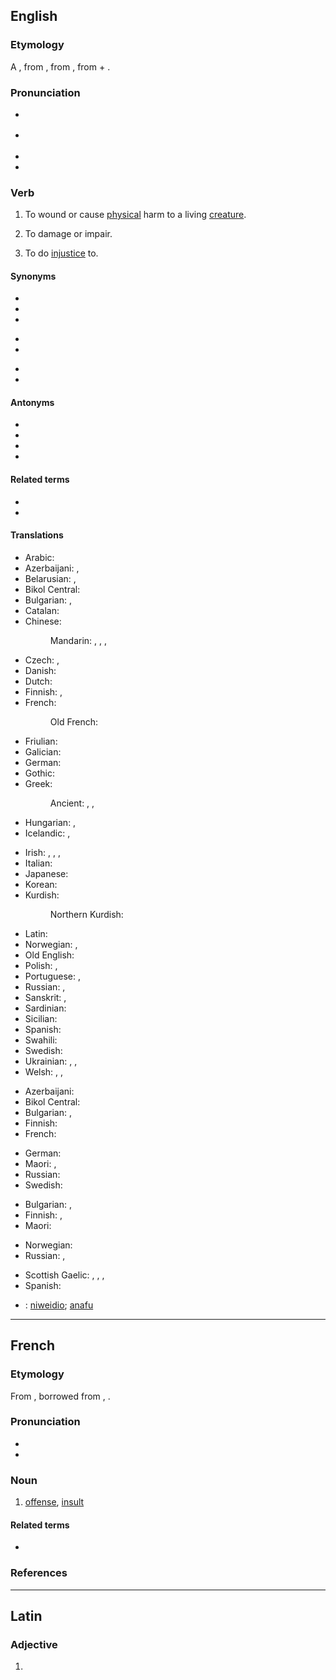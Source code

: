 ==English==
{{wikipedia|injury}}

===Etymology===
{{root|en|ine-pro|*h₂yew-}}
A {{back-formation|en|injury|nocap=1}}, from {{der|en|xno|injurie}}, from {{der|en|la|iniūria||injustice; wrong; offense}}, from {{m|la|in-||not}} + {{m|la|ius|iūs, iūris|right, law}}.

===Pronunciation===
* {{a|GA}} {{IPA|en|/ˈɪndʒɚ/}}
* {{a|RP}} {{IPA|en|/ˈɪndʒə/}}
* {{audio|en|en-us-injure.ogg|Audio (US)}}
* {{rhymes|en|ɪndʒə(ɹ)}}

===Verb===
{{en-verb}}

# {{lb|en|transitive}} To wound or cause [[physical]] harm to a living [[creature]].
# {{lb|en|transitive}} To damage or impair.
# {{lb|en|transitive}} To do [[injustice]] to.

====Synonyms====
{{top3}}
* {{l|en|harm}}
* {{l|en|damage}}
* {{l|en|hurt}}
{{mid3}}
* {{l|en|disfigure}}
* {{l|en|wound}}
{{mid3}}
* {{l|en|mar}}
* {{l|en|impair}}
{{bottom}}

====Antonyms====
* {{l|en|praise}}
* {{l|en|help}}
* {{l|en|preserve}}
* {{l|en|benefit}}

====Related terms====
* {{l|en|injurious}}
* {{l|en|injury}}

====Translations====
{{trans-top|to wound or cause physical harm}}
* Arabic: {{t+|ar|جَرَحَ}}
* Azerbaijani: {{t+|az|yaralamaq}}, {{t|az|xəsarət gətirmək}}
* Belarusian: {{t|be|ра́ніць|impf|pf}}, {{t|be|пара́ніць|pf}}
* Bikol Central: {{t|bcl|uragan}}
* Bulgarian: {{t+|bg|раня́вам|impf}}, {{t|bg|раня́|pf}}
* Catalan: {{t+|ca|ferir}}
* Chinese:
*: Mandarin: {{t+|cmn|傷害}}, {{t+|cmn|伤害|tr=shānghài}}, {{t+|cmn|損傷}}, {{t+|cmn|损伤|tr=sǔnshāng}}
* Czech: {{t|cs|zraňovat|impf}}, {{t+|cs|zranit}}
* Danish: {{t|da|såre}}
* Dutch: {{t+|nl|kwetsen}}
* Finnish: {{t+|fi|vahingoittaa}}, {{t+|fi|haavoittaa}}
* French: {{t+|fr|blesser}}
*: Old French: {{t|fro|blechier}}
* Friulian: {{t|fur|ferî}}
* Galician: {{t+|gl|ferir}}
* German: {{t+|de|verletzen}}
* Gothic: {{t|got|𐌰𐌲𐌻𐌾𐌰𐌽}}
* Greek:
*: Ancient: {{t|grc|τιτρώσκω}}, {{t|grc|τραυματίζω}}, {{t|grc|βλάπτω}}
* Hungarian: {{t+|hu|megsebesít}}, {{t+|hu|megsebez}}
* Icelandic: {{t+|is|slasa}}, {{t|is|særa}}
{{trans-mid}}
* Irish: {{t|ga|déan díobháil}}, {{t|ga|díobháil}}, {{t+|ga|leon}}, {{t|ga|gortaigh}}
* Italian: {{t+|it|ferire}}
* Japanese: {{t+|ja|痛める|tr=いためる, itameru}}
* Korean: {{t+|ko|해치다}}
* Kurdish:
*: Northern Kurdish: {{t+|kmr|birîndar kirin}}
* Latin: {{t+|la|noceo}}
* Norwegian: {{t+|no|skade}}, {{t|no|såre}}
* Old English: {{t|ang|wierdan}}
* Polish: {{t+|pl|ranić|impf}}, {{t+|pl|zranić|pf}}
* Portuguese: {{t+|pt|ferir}}, {{t+|pt|machucar}}
* Russian: {{t+|ru|ра́нить|impf|pf}}, {{t+|ru|пора́нить|pf}}
* Sanskrit: {{t+|sa|द्रुह्यति}}, {{t+|sa|हिनस्ति}}
* Sardinian: {{t|sc|fèrrere}}
* Sicilian: {{t+|scn|firiri}}
* Spanish: {{t+|es|herir}}
* Swahili: {{t+|sw|jeruhi|alt=-jeruhi}}
* Swedish: {{t+|sv|skada}}
* Ukrainian: {{t|uk|ра́нити|impf|pf}}, {{t|uk|пора́нити|pf}}, {{t|uk|зра́нити|pf}}
* Welsh: {{t+|cy|anafu}}, {{t+|cy|niweidio}}, {{t+|cy|brifo}}
{{trans-bottom}}

{{trans-top|to cause damage or impair}}
* Azerbaijani: {{t|az|zərər vurmaq}}
* Bikol Central: {{t|bcl|uragan}}
* Bulgarian: {{t+|bg|разва́лям|impf}}, {{t+|bg|повре́ждам|impf}}
* Finnish: {{t+|fi|vahingoittaa}}
* French: {{t+|fr|blesser}}
{{trans-mid}}
* German: {{t+|de|verletzen}}
* Maori: {{t|mi|whakakino}}, {{t|mi|tunuhuruhuru}}
* Russian: {{t+|ru|повреди́ть|pf}}
* Swedish: {{t+|sv|skada}}
{{trans-bottom}}

{{trans-top|to do injustice to}}
* Bulgarian: {{t+|bg|оби́ждам|impf}}, {{t+|bg|оскърбя́вам|impf}}
* Finnish: {{t|fi|[[olla]] [[epäoikeudenmukainen]]}}, {{t+|fi|loukata}}
* Maori: {{t|mi|tunuhuruhuru}}
{{trans-mid}}
* Norwegian: {{t+|no|skade}}
* Russian: {{t+|ru|обижа́ть|impf}}, {{t+|ru|оби́деть|pf}}
{{trans-bottom}}

{{checktrans-top}}
* Scottish Gaelic: {{t-check|gd|leòn}}, {{t-check|gd|ciùrr}}, {{t-check|gd|sàraich}}, {{t-check|gd|mill}}
* Spanish: {{t+check|es|lastimar}}
{{trans-mid}}
* {{ttbc|cy}}: [[niweidio]]; [[anafu]]
{{trans-bottom}}
{{C|en|Pain}}

----

==French==

===Etymology===
From {{inh|fr|fro|injurie}}, borrowed from {{bor|fr|la|injuria}}, {{m|la|iniūria}}.

===Pronunciation===
* {{fr-IPA}}
* {{audio|fr|Fr-injure.ogg|audio}}

===Noun===
{{fr-noun|f}}

# [[offense]], [[insult]]

====Related terms====
* {{l|fr|injurier}}

===References===
{{R:TLFi}}

----

==Latin==

===Adjective===
{{la-adj-form|injūre}}

# {{inflection of|la|injūrus||voc|m|s}}